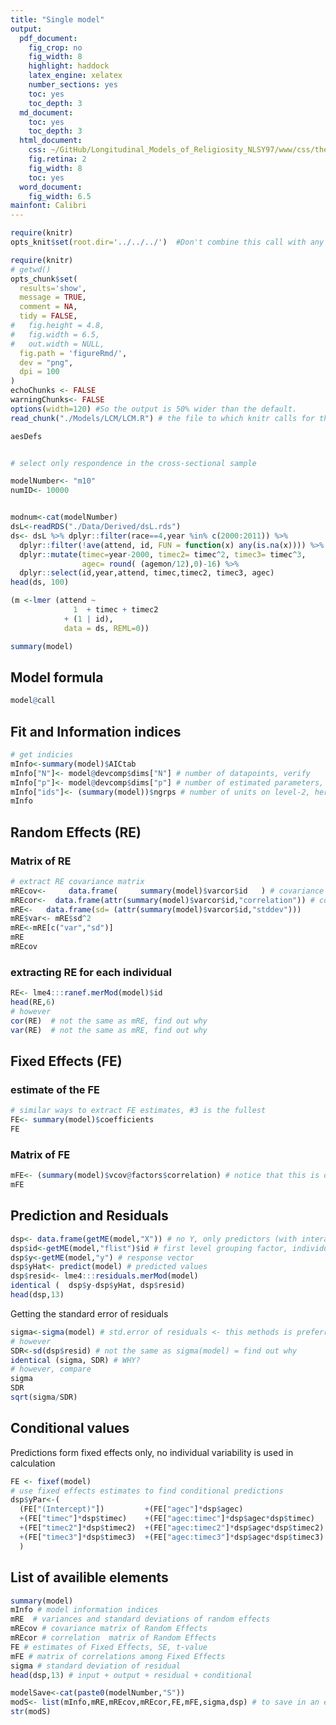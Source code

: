```yaml
---
title: "Single model"
output:
  pdf_document:
    fig_crop: no
    fig_width: 8
    highlight: haddock
    latex_engine: xelatex
    number_sections: yes
    toc: yes
    toc_depth: 3
  md_document:
    toc: yes
    toc_depth: 3
  html_document:
    css: ~/GitHub/Longitudinal_Models_of_Religiosity_NLSY97/www/css/thesis.css
    fig.retina: 2
    fig_width: 8
    toc: yes
  word_document:
    fig_width: 6.5
mainfont: Calibri
---
```


<!--  Set the working directory to the repository's base directory; this assumes the report is nested inside of only one directory.-->
```r
require(knitr)
opts_knit$set(root.dir='../../../')  #Don't combine this call with any other chunk -especially one that uses file paths.

```

```r
require(knitr)
# getwd()
opts_chunk$set(
  results='show', 
  message = TRUE,
  comment = NA, 
  tidy = FALSE,
#   fig.height = 4.8, 
#   fig.width = 6.5, 
#   out.width = NULL,
  fig.path = 'figureRmd/',     
  dev = "png",
  dpi = 100
)
echoChunks <- FALSE
warningChunks<- FALSE
options(width=120) #So the output is 50% wider than the default.
read_chunk("./Models/LCM/LCM.R") # the file to which knitr calls for the chunks
```

```r
aesDefs
```

```r
```

```r
# select only respondence in the cross-sectional sample

```

```r
modelNumber<- "m10"
numID<- 10000


modnum<-cat(modelNumber)
dsL<-readRDS("./Data/Derived/dsL.rds")
ds<- dsL %>% dplyr::filter(race==4,year %in% c(2000:2011)) %>%
  dplyr::filter(!ave(attend, id, FUN = function(x) any(is.na(x)))) %>%
  dplyr::mutate(timec=year-2000, timec2= timec^2, timec3= timec^3, 
                agec= round( (agemon/12),0)-16) %>% 
  dplyr::select(id,year,attend, timec,timec2, timec3, agec)
head(ds, 100)

```


```r
(m <-lmer (attend ~ 
              1  + timec + timec2 
            + (1 | id),
            data = ds, REML=0))
```


```r
summary(model) 
```


## Model formula
```r
model@call 
```

## Fit and Information indices

```r
# get indicies
mInfo<-summary(model)$AICtab
mInfo["N"]<- model@devcomp$dims["N"] # number of datapoints, verify
mInfo["p"]<- model@devcomp$dims["p"] # number of estimated parameters, verify
mInfo["ids"]<- (summary(model))$ngrps # number of units on level-2, here: individuals
mInfo
```

## Random Effects (RE)

### Matrix of RE
```r
# extract RE covariance matrix
mREcov<-     data.frame(     summary(model)$varcor$id   ) # covariance matrix of RE
mREcor<-  data.frame(attr(summary(model)$varcor$id,"correlation")) # corrleation matrix of RE
mRE<-   data.frame(sd= (attr(summary(model)$varcor$id,"stddev")))
mRE$var<- mRE$sd^2
mRE<-mRE[c("var","sd")]
mRE
mREcov
```

### extracting RE for each individual
```r
RE<- lme4:::ranef.merMod(model)$id 
head(RE,6)
# however
cor(RE)  # not the same as mRE, find out why
var(RE)  # not the same as mRE, find out why
```

## Fixed Effects (FE)


### estimate of the FE
```r
# similar ways to extract FE estimates, #3 is the fullest
FE<- summary(model)$coefficients
FE
```

### Matrix of FE
```r
mFE<- (summary(model)$vcov@factors$correlation) # notice that this is object of 
mFE
```

## Prediction and Residuals

```r
dsp<- data.frame(getME(model,"X")) # no Y, only predictors (with interaction terms)
dsp$id<-getME(model,"flist")$id # first level grouping factor, individual
dsp$y<-getME(model,"y") # response vector
dsp$yHat<- predict(model) # predicted values
dsp$resid<- lme4:::residuals.merMod(model)
identical (  dsp$y-dsp$yHat, dsp$resid)
head(dsp,13)
```

Getting the standard error of residuals
```r
sigma<-sigma(model) # std.error of residuals <- this methods is preferred
# however
SDR<-sd(dsp$resid) # not the same as sigma(model) = find out why
identical (sigma, SDR) # WHY?
# however, compare
sigma
SDR
sqrt(sigma/SDR)
```

## Conditional values
Predictions form fixed effects only, no individual variability is used in calculation

```r
FE <- fixef(model)
# use fixed effects estimates to find conditional predictions
dsp$yPar<-(
  (FE["(Intercept)"])         +(FE["agec"]*dsp$agec)
  +(FE["timec"]*dsp$timec)    +(FE["agec:timec"]*dsp$agec*dsp$timec)
  +(FE["timec2"]*dsp$timec2)  +(FE["agec:timec2"]*dsp$agec*dsp$timec2)
  +(FE["timec3"]*dsp$timec3)  +(FE["agec:timec3"]*dsp$agec*dsp$timec3)
  )
```

## List of availible elements
```r
summary(model)
mInfo # model information indices
mRE  # variances and standard deviations of random effects
mREcov # covariance matrix of Random Effects
mREcor # correlation  matrix of Random Effects
FE # estimates of Fixed Effects, SE, t-value
mFE # matrix of correlations among Fixed Effects
sigma # standard deviation of residual
head(dsp,13) # input + output + residual + conditional

modelSave<-cat(paste0(modelNumber,"S")) 
modS<- list(mInfo,mRE,mREcov,mREcor,FE,mFE,sigma,dsp) # to save in an external file
str(modS)
```
